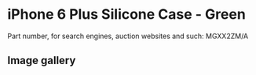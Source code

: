 
# iPhone 6 Plus Silicone Case - Green

Part number, for search engines, auction websites and such: MGXX2ZM/A

## Image gallery

<div style={{ width: "768px" }}>
  <GalleryComponent
    images={[
      {
        original: "/everysource/MGXX2.webp",
        thumbnail: "/everypreview/MGXX2.webp",
      },
      {
        original: "/everysource/MGXX2_AV1_GOLD.webp",
        thumbnail: "/everypreview/MGXX2_AV1_GOLD.webp",
      },
      {
        original: "/everysource/MGXX2_AV1_SILVER.webp",
        thumbnail: "/everypreview/MGXX2_AV1_SILVER.webp",
      },
      {
        original: "/everysource/MGXX2_AV1_SPACE_GRAY.webp",
        thumbnail: "/everypreview/MGXX2_AV1_SPACE_GRAY.webp",
      },
      {
        original: "/everysource/MGXX2_AV2.webp",
        thumbnail: "/everypreview/MGXX2_AV2.webp",
      },
      {
        original: "/everysource/MGXX2_AV3.webp",
        thumbnail: "/everypreview/MGXX2_AV3.webp",
      },
      {
        original: "/everysource/MGXX2_AV4.webp",
        thumbnail: "/everypreview/MGXX2_AV4.webp",
      },
      {
        original: "/everysource/MGXX2_AV5.webp",
        thumbnail: "/everypreview/MGXX2_AV5.webp",
      }
    ]}
  />
</div>